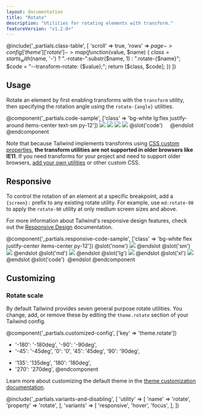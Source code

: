 ```yaml
---
layout: documentation
title: "Rotate"
description: "Utilities for rotating elements with transform."
featureVersion: "v1.2.0+"
---
```


@include('_partials.class-table', [
  'scroll' => true,
  'rows' => $page->config['theme']['rotate']->map(function ($value, $name) {
    $class = starts_with($name, '-')
        ? ".-rotate-".substr($name, 1)
        : ".rotate-{$name}";
    $code = "--transform-rotate: {$value};";
    return [$class, $code];
  })
])

## Usage

Rotate an element by first enabling transforms with the `transform` utility, then specifying the rotation angle using the `rotate-{angle}` utilities.

@component('_partials.code-sample', ['class' => 'bg-white lg:flex justify-around items-center text-sm py-12'])
<img className="h-16 w-16 rounded transform rotate-0" src="https://images.unsplash.com/photo-1472099645785-5658abf4ff4e?ixlib=rb-1.2.1&ixid=eyJhcHBfaWQiOjEyMDd9&auto=format&fit=facearea&facepad=2&w=256&h=256&q=80"/>
<img className="h-16 w-16 rounded transform rotate-45" src="https://images.unsplash.com/photo-1472099645785-5658abf4ff4e?ixlib=rb-1.2.1&ixid=eyJhcHBfaWQiOjEyMDd9&auto=format&fit=facearea&facepad=2&w=256&h=256&q=80"/>
<img className="h-16 w-16 rounded transform rotate-90" src="https://images.unsplash.com/photo-1472099645785-5658abf4ff4e?ixlib=rb-1.2.1&ixid=eyJhcHBfaWQiOjEyMDd9&auto=format&fit=facearea&facepad=2&w=256&h=256&q=80"/>
<img className="h-16 w-16 rounded transform rotate-180" src="https://images.unsplash.com/photo-1472099645785-5658abf4ff4e?ixlib=rb-1.2.1&ixid=eyJhcHBfaWQiOjEyMDd9&auto=format&fit=facearea&facepad=2&w=256&h=256&q=80"/>
@slot('code')
<img className="transform rotate-0 ..."/>
<img className="transform rotate-45 ..."/>
<img className="transform rotate-90 ..."/>
<img className="transform rotate-180 ..."/>
@endslot
@endcomponent

Note that because Tailwind implements transforms using [CSS custom properties](https://developer.mozilla.org/en-US/docs/Web/CSS/Using_CSS_custom_properties), **the transform utilities are not supported in older browsers like IE11**. If you need transforms for your project and need to support older browsers, [add your own utilities](/docs/adding-new-utilities) or other custom CSS.

## Responsive

To control the rotation of an element at a specific breakpoint, add a `{screen}:` prefix to any existing rotate utility. For example, use `md:rotate-90` to apply the `rotate-90` utility at only medium screen sizes and above.

For more information about Tailwind's responsive design features, check out the [Responsive Design](/docs/responsive-design) documentation.

@component('_partials.responsive-code-sample', ['class' => 'bg-white flex justify-center items-center py-12'])
@slot('none')
<img className="h-16 w-16 rounded transform rotate-0" src="https://images.unsplash.com/photo-1472099645785-5658abf4ff4e?ixlib=rb-1.2.1&ixid=eyJhcHBfaWQiOjEyMDd9&auto=format&fit=facearea&facepad=2&w=256&h=256&q=80"/>
@endslot
@slot('sm')
<img className="h-16 w-16 rounded transform rotate-45" src="https://images.unsplash.com/photo-1472099645785-5658abf4ff4e?ixlib=rb-1.2.1&ixid=eyJhcHBfaWQiOjEyMDd9&auto=format&fit=facearea&facepad=2&w=256&h=256&q=80"/>
@endslot
@slot('md')
<img className="h-16 w-16 rounded transform rotate-90" src="https://images.unsplash.com/photo-1472099645785-5658abf4ff4e?ixlib=rb-1.2.1&ixid=eyJhcHBfaWQiOjEyMDd9&auto=format&fit=facearea&facepad=2&w=256&h=256&q=80"/>
@endslot
@slot('lg')
<img className="h-16 w-16 rounded transform rotate-180" src="https://images.unsplash.com/photo-1472099645785-5658abf4ff4e?ixlib=rb-1.2.1&ixid=eyJhcHBfaWQiOjEyMDd9&auto=format&fit=facearea&facepad=2&w=256&h=256&q=80"/>
@endslot
@slot('xl')
<img className="h-16 w-16 rounded transform -rotate-90" src="https://images.unsplash.com/photo-1472099645785-5658abf4ff4e?ixlib=rb-1.2.1&ixid=eyJhcHBfaWQiOjEyMDd9&auto=format&fit=facearea&facepad=2&w=256&h=256&q=80"/>
@endslot
@slot('code')
<img className="transform none:rotate-0 sm:rotate-45 md:rotate-90 lg:rotate-180 xl:-rotate-90..."/>
@endslot
@endcomponent

## Customizing

### Rotate scale

By default Tailwind provides seven general purpose rotate utilities. You change, add, or remove these by editing the `theme.rotate` section of your Tailwind config.

@component('_partials.customized-config', ['key' => 'theme.rotate'])
- '-180': '-180deg',
  '-90': '-90deg',
- '-45': '-45deg',
  '0': '0',
  '45': '45deg',
  '90': '90deg',
+ '135': '135deg',
  '180': '180deg',
+ '270': '270deg',
@endcomponent

Learn more about customizing the default theme in the [theme customization documentation](/docs/theme#customizing-the-default-theme).

@include('_partials.variants-and-disabling', [
    'utility' => [
        'name' => 'rotate',
        'property' => 'rotate',
    ],
    'variants' => [
        'responsive',
        'hover',
        'focus',
    ],
])
